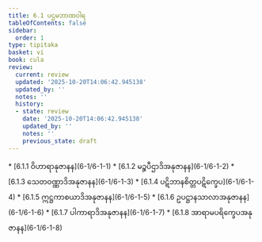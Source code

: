 ```yaml
---
title: 6.1 ပဌမဘာဏဝါရ
tableOfContents: false
sidebar:
  order: 1
type: tipitaka
basket: vi
book: cula
review:
  current: review
  updated: '2025-10-20T14:06:42.945138'
  updated_by: ''
  notes: ''
  history:
  - state: review
    date: '2025-10-20T14:06:42.945138'
    updated_by: ''
    notes: ''
    previous_state: draft
---
```



<DynamicBreadcrumb />


<ReviewStatus review={frontmatter.review} showDetails={true} />

<HypothesisAnnotation frontmatter={frontmatter} />



<TableOfContents book="cula" section="6.1">
* [6.1.1 ဝိဟာရာနုဇာနန](6-1/6-1-1)
* [6.1.2 မဉ္စပီဌာဒိအနုဇာနန](6-1/6-1-2)
* [6.1.3 သေတဝဏ္ဏာဒိအနုဇာနန](6-1/6-1-3)
* [6.1.4 ပဋိဘာနစိတ္တပဋိက္ခေပ](6-1/6-1-4)
* [6.1.5 ဣဋ္ဌကာစယာဒိအနုဇာနန](6-1/6-1-5)
* [6.1.6 ဥပဋ္ဌာနသာလာအနုဇာနန](6-1/6-1-6)
* [6.1.7 ပါကာရာဒိအနုဇာနန](6-1/6-1-7)
* [6.1.8 အာရာမပရိက္ခေပအနုဇာနန](6-1/6-1-8)
</TableOfContents>